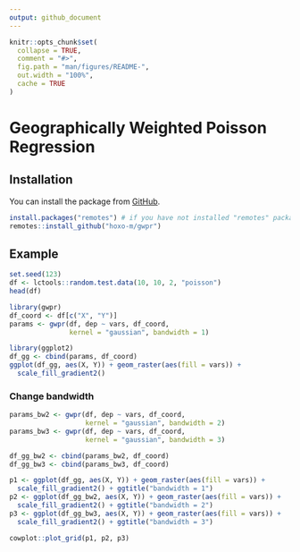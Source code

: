 ```yaml
---
output: github_document
---
```


<!-- README.md is generated from README.Rmd. Please edit that file -->

```r
knitr::opts_chunk$set(
  collapse = TRUE,
  comment = "#>",
  fig.path = "man/figures/README-",
  out.width = "100%",
  cache = TRUE
)
```

# Geographically Weighted Poisson Regression

<!-- badges: start -->
<!-- badges: end -->

## Installation

You can install the package from [GitHub](https://github.com/hoxo-m/gwpr).

```r
install.packages("remotes") # if you have not installed "remotes" package
remotes::install_github("hoxo-m/gwpr")
```

## Example

```r
set.seed(123)
df <- lctools::random.test.data(10, 10, 2, "poisson")
head(df)
```

```r
library(gwpr)
df_coord <- df[c("X", "Y")]
params <- gwpr(df, dep ~ vars, df_coord,
               kernel = "gaussian", bandwidth = 1)
```

```r
library(ggplot2)
df_gg <- cbind(params, df_coord)
ggplot(df_gg, aes(X, Y)) + geom_raster(aes(fill = vars)) +
  scale_fill_gradient2()
```

### Change bandwidth

```r
params_bw2 <- gwpr(df, dep ~ vars, df_coord,
                   kernel = "gaussian", bandwidth = 2)
params_bw3 <- gwpr(df, dep ~ vars, df_coord,
                   kernel = "gaussian", bandwidth = 3)
```

```r
df_gg_bw2 <- cbind(params_bw2, df_coord)
df_gg_bw3 <- cbind(params_bw3, df_coord)

p1 <- ggplot(df_gg, aes(X, Y)) + geom_raster(aes(fill = vars)) +
  scale_fill_gradient2() + ggtitle("bandwidth = 1")
p2 <- ggplot(df_gg_bw2, aes(X, Y)) + geom_raster(aes(fill = vars)) +
  scale_fill_gradient2() + ggtitle("bandwidth = 2")
p3 <- ggplot(df_gg_bw3, aes(X, Y)) + geom_raster(aes(fill = vars)) +
  scale_fill_gradient2() + ggtitle("bandwidth = 3")

cowplot::plot_grid(p1, p2, p3)
```
